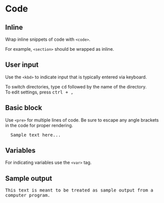 # Code

## Inline

<p>
  Wrap inline snippets of code with <code>&lt;code&gt;</code>.
</p>

<p>
  For example, <code>&lt;section&gt;</code> should be wrapped as inline.
</p>

## User input

<p>
  Use the <code>&lt;kbd&gt;</code> to indicate input that is typically entered via keyboard.
</p>

<p>
  To switch directories, type <kbd>cd</kbd> followed by the name of the directory.
  <br />
  To edit settings, press <kbd><kbd>ctrl</kbd> + <kbd>,</kbd></kbd>
</p>

## Basic block

<p>
  Use <code>&lt;pre&gt;</code> for multiple lines of code. Be sure to escape any angle brackets in the code for proper rendering.
</p>

<pre>
  Sample text here...
</pre>

## Variables

<p>
  For indicating variables use the <code>&lt;var&gt;</code> tag.
</p>

## Sample output

<samp>
  This text is meant to be treated as sample output from a computer program.
</samp>
